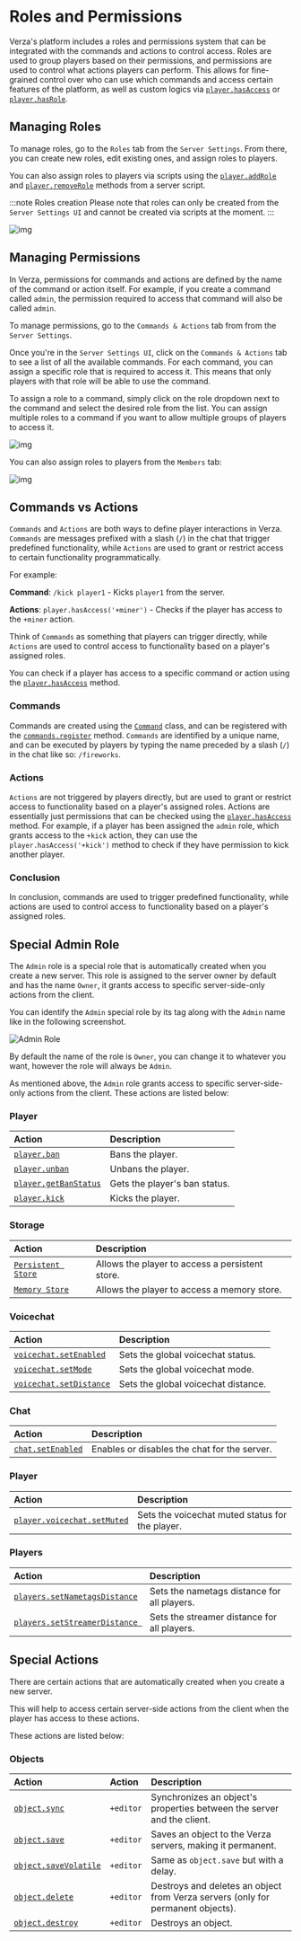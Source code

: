 # Roles and Permissions

Verza's platform includes a roles and permissions system that can be integrated with the commands and actions to control access. Roles are used to group players based on their permissions, and permissions are used to control what actions players can perform. This allows for fine-grained control over who can use which commands and access certain features of the platform, as well as custom logics via [`player.hasAccess`](/sdk/managers/player/hasAccess) or [`player.hasRole`](/sdk/managers/player/hasRole).

## Managing Roles

To manage roles, go to the `Roles` tab from the `Server Settings`. From there, you can create new roles, edit existing ones, and assign roles to players.

You can also assign roles to players via scripts using the [`player.addRole`](/sdk/managers/player/addRole) and [`player.removeRole`](/sdk/managers/player/removeRole) methods from a server script.

:::note Roles creation
Please note that roles can only be created from the `Server Settings UI` and cannot be created via scripts at the moment.
:::

![img](https://i.gyazo.com/abbb1ca542775bc5432c3e2faa795002.png)

## Managing Permissions

In Verza, permissions for commands and actions are defined by the name of the command or action itself. For example, if you create a command called `admin`, the permission required to access that command will also be called `admin`.

To manage permissions, go to the `Commands & Actions` tab from from the `Server Settings`.

Once you're in the `Server Settings UI`, click on the `Commands & Actions` tab to see a list of all the available commands. For each command, you can assign a specific role that is required to access it. This means that only players with that role will be able to use the command.

To assign a role to a command, simply click on the role dropdown next to the command and select the desired role from the list. You can assign multiple roles to a command if you want to allow multiple groups of players to access it.

![img](https://i.gyazo.com/e669276f70d6512dac5b71df4c886a3f.png)

You can also assign roles to players from the `Members` tab:

![img](https://i.gyazo.com/160547c19fb2e31fecd77737f15278af.png)

## Commands vs Actions

`Commands` and `Actions` are both ways to define player interactions in Verza. `Commands` are messages prefixed with a slash (`/`) in the chat that trigger predefined functionality, while `Actions` are used to grant or restrict access to certain functionality programmatically.

For example:

**Command**: `/kick player1` - Kicks `player1` from the server.

**Actions**: `player.hasAccess('+miner')` - Checks if the player has access to the `+miner` action.

Think of `Commands` as something that players can trigger directly, while `Actions` are used to control access to functionality based on a player's assigned roles.

You can check if a player has access to a specific command or action using the [`player.hasAccess`](/sdk/managers/player/hasAccess) method.

### Commands

Commands are created using the [`Command`](/sdk/types/Command) class, and can be registered with the [`commands.register`](/sdk/managers/commands/register) method. `Commands` are identified by a unique name, and can be executed by players by typing the name preceded by a slash (`/`) in the chat like so: `/fireworks`.

### Actions

`Actions` are not triggered by players directly, but are used to grant or restrict access to functionality based on a player's assigned roles. Actions are essentially just permissions that can be checked using the [`player.hasAccess`](/sdk/managers/player/hasAccess) method. For example, if a player has been assigned the `admin` role, which grants access to the `+kick` action, they can use the `player.hasAccess('+kick')` method to check if they have permission to kick another player.

### Conclusion

In conclusion, commands are used to trigger predefined functionality, while actions are used to control access to functionality based on a player's assigned roles.

## Special Admin Role

The `Admin` role is a special role that is automatically created when you create a new server. This role is assigned to the server owner by default and has the name `Owner`, it grants access to specific server-side-only actions from the client.

You can identify the `Admin` special role by its tag along with the `Admin` name like in the following screenshot.

![Admin Role](https://i.gyazo.com/0b15924d7b87a1f95e53f2640492c41c.png)

By default the name of the role is `Owner`, you can change it to whatever you want, however the role will always be `Admin`.

As mentioned above, the `Admin` role grants access to specific server-side-only actions from the client. These actions are listed below:

### Player

| Action                                                     | Description                   |
| :--------------------------------------------------------- | :---------------------------- |
| [`player.ban`](/sdk/managers/player/ban)                   | Bans the player.              |
| [`player.unban`](/sdk/managers/player/unban)               | Unbans the player.            |
| [`player.getBanStatus`](/sdk/managers/player/getBanStatus) | Gets the player's ban status. |
| [`player.kick`](/sdk/managers/player/kick)                 | Kicks the player.             |

### Storage

| Action                                                   | Description                                     |
| :------------------------------------------------------- | :---------------------------------------------- |
| [`Persistent Store`](/concepts/storage#persistent-store) | Allows the player to access a persistent store. |
| [`Memory Store`](/concepts/storage/#memory-store)        | Allows the player to access a memory store.     |

### Voicechat

| Action                                                         | Description                         |
| :------------------------------------------------------------- | :---------------------------------- |
| [`voicechat.setEnabled`](/sdk/managers/voicechat/setEnabled)   | Sets the global voicechat status.   |
| [`voicechat.setMode`](/sdk/managers/voicechat/setMode)         | Sets the global voicechat mode.     |
| [`voicechat.setDistance`](/sdk/managers/voicechat/setDistance) | Sets the global voicechat distance. |

### Chat

| Action                                             | Description                                  |
| :------------------------------------------------- | :------------------------------------------- |
| [`chat.setEnabled`](/sdk/managers/chat/setEnabled) | Enables or disables the chat for the server. |

### Player

| Action                                                                  | Description                                     |
| :---------------------------------------------------------------------- | :---------------------------------------------- |
| [`player.voicechat.setMuted` ](/sdk/managers/player/voicechat/setMuted) | Sets the voicechat muted status for the player. |

### Players

| Action                                                                       | Description                                 |
| :--------------------------------------------------------------------------- | :------------------------------------------ |
| [`players.setNametagsDistance` ](/sdk/managers/players/setNametagsDistance)  | Sets the nametags distance for all players. |
| [`players.setStreamerDistance ` ](/sdk/managers/players/setStreamerDistance) | Sets the streamer distance for all players. |

## Special Actions

There are certain actions that are automatically created when you create a new server.

This will help to access certain server-side actions from the client when the player has access to these actions.

These actions are listed below:

### Objects

| Action                                                     | Action    | Description                                                                     |
| :--------------------------------------------------------- | :-------- | :------------------------------------------------------------------------------ |
| [`object.sync`](/sdk/managers/object/sync)                 | `+editor` | Synchronizes an object's properties between the server and the client.          |
| [`object.save`](/sdk/managers/object/save)                 | `+editor` | Saves an object to the Verza servers, making it permanent.                      |
| [`object.saveVolatile`](/sdk/managers/object/saveVolatile) | `+editor` | Same as `object.save` but with a delay.                                         |
| [`object.delete`](/sdk/managers/object/delete)             | `+editor` | Destroys and deletes an object from Verza servers (only for permanent objects). |
| [`object.destroy`](/sdk/managers/object/destroy)           | `+editor` | Destroys an object.                                                             |
